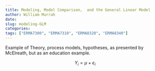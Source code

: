 ```yaml
---
title: Modeling, Model Comparison,  and the General Linear Model
author: William Murrah
date:
slug: modeling-GLM
categories:
tags: ["ERMA7300", "ERMA7310", "ERMA8320", "ERMA8340"]
---
```



Example of Theory, process models, hypotheses, as presented by McElreath, but as an education example.



$$
Y_i = \mu + \varepsilon_i
$$